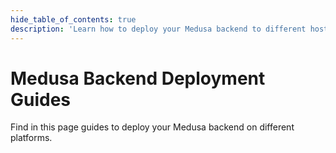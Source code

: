 ```yaml
---
hide_table_of_contents: true
description: 'Learn how to deploy your Medusa backend to different hosting providers including DigitalOcean, Heroku, Railway, and more.'
---
```



# Medusa Backend Deployment Guides

Find in this page guides to deploy your Medusa backend on different platforms.

<DocCardList items={useCurrentSidebarCategory().items}/>